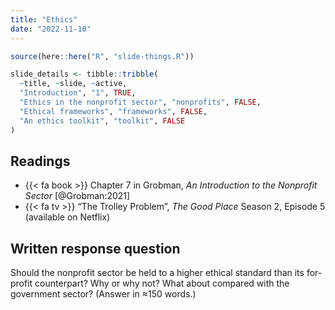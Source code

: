 ```yaml
---
title: "Ethics"
date: "2022-11-10"
---
```


```r
source(here::here("R", "slide-things.R"))

slide_details <- tibble::tribble(
  ~title, ~slide, ~active,
  "Introduction", "1", TRUE,
  "Ethics in the nonprofit sector", "nonprofits", FALSE,
  "Ethical frameworks", "frameworks", FALSE,
  "An ethics toolkit", "toolkit", FALSE
)
```

## Readings

- {{< fa book >}} Chapter 7 in Grobman, *An Introduction to the Nonprofit Sector* [@Grobman:2021]
- {{< fa tv >}} "The Trolley Problem", *The Good Place* Season 2, Episode 5 (available on Netflix)


## Written response question

Should the nonprofit sector be held to a higher ethical standard than its for-profit counterpart? Why or why not? What about compared with the government sector? (Answer in ≈150 words.)
